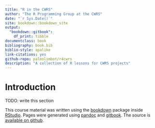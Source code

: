 ```yaml
--- 
title: "R in the CWRS"
author: "The R Programming Group at the CWRS"
date: "`r Sys.Date()`"
site: bookdown::bookdown_site
output: 
  "bookdown::gitbook":
    df_print: tibble
documentclass: book
bibliography: book.bib
biblio-style: apalike
link-citations: yes
github-repo: paleolimbot/r4cwrs
description: "A collection of R lessons for CWRS projects"
---
```


# Introduction {-}

TODO: write this section 

This course material was written using the [bookdown](https://bookdown.org/) package inside [RStudio](https://www.rstudio.com/). Pages were generated using [pandoc](http://pandoc.org/) and [gitbook](https://www.gitbook.com/). The source is [available on github](http://github.com/paleolimbot/r4cwrs).
